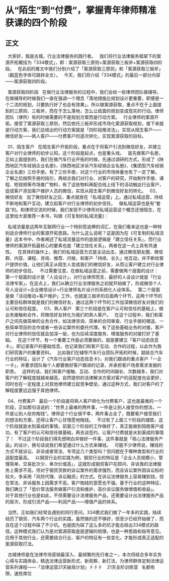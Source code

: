 # 从“陌生”到“付费”，掌握青年律师精准获课的四个阶段
## 正文


 
大家好，我是古城，行业法律服务的践行者。
 
我们将行业法律服务框架下的案源开拓概括为「334模式」，即：案源获取三原则+案源获取三板斧+案源获取四阶段。
 
在此前的推文中我们分别介绍了「案源获取三原则」和「案源获取三板斧」（戳蓝色字体可跳转全文）。
 
今天，我们将介绍「334模式」的最后一部分内容——案源获取四阶段。
 

 
案源获取四阶段
 
在做行业法律服务的过程中，我们会给一些律师团队做辅导。在做辅导的时候我们一直在强调一个理念「落地措施比规划设计更重要，即便是一个二流的规划，只要执行好了也会有效果」，所以做案源获取，重点不在于上面提到的三原则、三板斧，而在于怎么落地，怎么让纸面的规划变成现实的行动。律师团队（律所）有的时候需要的不是规划方案而是行动方案。
 
行业律师的案源开拓，接受了案源获取三原则，然后依托三板斧形成市场化案源获取规划，接下来就是行动方案，我们总结出的行动方案就是「四阶段推进法」，实现从陌生客户——微信好友——熟人客户——付费客户的逐次转化，实现案源获取的目标。
 

 
01、陌生客户
 
在陌生客户开拓阶段，重点在于将客户引流到微信好友，并建立客户对行业律师的初步认知。这个阶段是起点，也是重头戏。
 
首先做客户名册，正如上面提到的，我们在做汽车行业开拓的时候，先通过调研的方式，形成了《陕西地区汽车经销企业名册》、《陕西地区涉诉汽车经销企业名册》、《集团型汽车经销企业名册》三份手册。有了三份手册，对这个行业的市场体量也有了一定了解。
 
了解之后按照手册的指引，再结合我们对行业、对客户的研究，开始制作手册、课程、短视频等市场推广物料，有了这些物料再配合线上线下的活动触达行业客户，促成客户添加客户维护人员的微信，实现从陌生客户到微信好友的转化。
 
02、微信好友
 
加了微信好友之后，重点就放在「私域运营」上。通过私域运营，持续不断地和客户互动，建立起客户对行业律师的初步信任。
 
做私域运营也是有“套路”的。和律师交流的时候，我们发现不少律师对私域运营这个概念还很陌生，在这里给大家推荐一本书，叫做《可复制的私域流量》：
 

 
私域流量是这两年互联网行业一个特别受追捧的词汇，在我们看来这也是一种特别适合律师行业的案源开拓思路。为什么这么说呢？这是因为在《可复制的私域流量》这本书中，作者阐述了私域流量运作的底层逻辑是「建立信任关系」，而行业律师的案源开拓最核心的要素也是「建立信任关系」，两者在这一点上具有共通性。
 
在具体的操作上，我们的私域运营方式是主动出击，通过微信朋友圈、微信群、内容、课程、咨询、推荐、问候，和客户「持续、长久」地互动，并不断给客户提供价值，让他们真正从陌生人变成我们的微信好友，从而让客户建立对行业律师的初步信任。
 
不过需要注意，在做私域运营之前，需要做两个层面的设计：
 
第一个层面的设计是「人设设计」，对行业律师而言，最好的人设设计就是「行业法律专家」。在这点上，我们从确立行业法律服务之初就开始做了，形成微信个人号人设设计+企业微信设计+行业律师名片设计的系统化人设体系。
 
第二个层面是做「活动推动+客户维护」工作，也就是三板斧的后面两个环节，这两个环节的主要目标群体就是我们的微信好友，通过这两个环节的工作加深微信好友对我们的认可和信任程度。
 
03、熟人客户
 
第三个阶段是在客户认可和信任的基础上，做业务接触和合作，将微信好友转化为我们的熟人客户。
 
在这个过程中，我们和客户之间先做简单的业务合作，如法律咨询、简单的合同审查、行业手册的赠送、一些简单项目的合作或者一些诉讼案件的委托代理。有了这些基础业务的对接，客户对行业律师的信任就会加深一层，也为后续深度服务、增值服务的对接打好了基础。
 
在这个环节，有一个重要工作是必须要做的，就是要建立「客户动态信息卡」，即记录客户的基础信息，也记录我们和客户互动、合作的过程，以此作为我们研究客户的重要资料。
 
比如我们在辅导汽车行业团队开拓的时候，就结合汽车行业的特征，设计了《汽车行业客户动态信息卡》，对我们跟进的重点客户「一企一卡」，并要求团队每个人都要做好客户跟进的记录，并承担客户场景需求发掘的职责。
 
这样的话，我们和客户接触、互动、合作的时间越长、次数越多，我们对客户的了解程度就越来越高，自然提供的法律解决方案对客户的适配度也会更好，同时也在一定程度上对其他律师建立起竞争壁垒。通过这种方式，我们对客户的了解程度要远远强于其他律师。
 

 
04、付费客户
 
最后一个阶段是将熟人客户转化为付费客户，这也是最难的一个阶段，正如那句话说的：“世界上最难的两件事，一件是让别人接受你的想法，一件是让别人给你掏钱”。律师这个行业很不幸，两件事占全了，既要客户接受我们的想法和方案，还得让客户心甘情愿地掏钱。
 
不过有了上面三个阶段的铺垫，这个阶段就是水到渠成的事情。前面三个阶段的工作做好了，真正能做到陪跑客户成功，有了客户的认可和信任做基础，再去谈签约，让客户付费就是水到渠成的事情了！
 
不过这个阶段我们得先想明白并做好一件事，这件事就是「核心法律服务产品」的设计，换句话说我们希望通过什么方式来赚钱。
 
可能不少律师说，赚钱的方式不就诉讼、非诉或者常法、专项这几个类型吗？但问题在于哪种类型和行业的适配度最高。
 
以钢贸行业的实践为例，钢贸行业的特征是「企业人员规模小，管理简单，交易批次少，单次价值高」，这就形成钢贸客户在顾问、非诉类的法律服务上需求不高，但对于钢贸货款的诉讼案件的需求强烈，而且诉讼案件因诉讼标的较大，多采用「风险代理、诉讼融资」的方式。在诉讼法律服务上容易赚到钱，但在常法、非诉服务上因需求不高，客户掏钱的意愿也不强。基于行业的这种特征，我们确立了「低价常法服务做客户引流和维护，高价诉讼服务做增值和收益」。
 
对于其他行业也是如此，不但需要设计法律服务产品，还需要设计出法律服务产品的层次，形成引流产品——利润产品——增值产品的体系。
 

 
当然，正如我们经常会遇到的同行责问，334模式我们做了一年多的实践，陆续经历了钢贸、汽车两个行业的实践，虽然做的还不够好，但至少已经开始做了，而且在这个过程中踩了不少坑。也是因为踩了这么多的坑才能总结出334模式的路径。这种模式我们认为是对案源获取底层逻辑的梳理，也是一种思路和指导意见。应用于其他行业，还需要结合行业、客户的特征有一些变化，才能形成真正适配的案源获取打法。
 

 
古城律师是在法律市场营销最深入、最频繁的先行者之一，本次将结合多年实务心得与实践体会，精选法律运营新形式、新观察、新打法，为律师群体定制法律运营系列课程——「法律运营21天破局计划」☟☟☟
 
 21天全阶训练营 
 名额有限，速抢席位 
 

 
